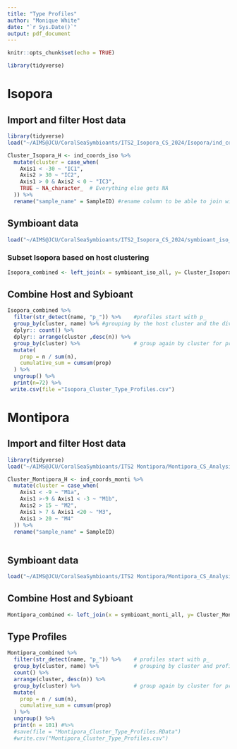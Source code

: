 ```yaml
---
title: "Type Profiles"
author: "Monique White"
date: "`r Sys.Date()`"
output: pdf_document
---
```


```r
knitr::opts_chunk$set(echo = TRUE)
```

```r
library(tidyverse)
```

# Isopora

## Import and filter Host data
```r
library(tidyverse)
load("~/AIMS@JCU/CoralSeaSymbioants/ITS2_Isopora_CS_2024/Isopora/ind_coords_iso.RData")

Cluster_Isopora_H <- ind_coords_iso %>%
  mutate(cluster = case_when(
    Axis1 < -30 ~ "IC1",
    Axis2 > 30 ~ "IC2",
    Axis1 > 0 & Axis2 < 0 ~ "IC3",
    TRUE ~ NA_character_  # Everything else gets NA
  )) %>% 
  rename("sample_name" = SampleID) #rename column to be able to join with Symbioant data

```

## Symbioant data
```r
load("~/AIMS@JCU/CoralSeaSymbioants/ITS2_Isopora_CS_2024/symbioant_iso_all.RData")
```

### Subset Isopora based on host clustering
```r
Isopora_combined <- left_join(x = symbioant_iso_all, y= Cluster_Isopora_H, by = "sample_name")
```

## Combine Host and Sybioant
```r
Isopora_combined %>%
  filter(str_detect(name, "p_")) %>%    #profiles start with p_
  group_by(cluster, name) %>% #grouping by the host cluster and the div
  dplyr:: count() %>%
  dplyr:: arrange(cluster ,desc(n)) %>%
  group_by(cluster) %>%                 # group again by cluster for proportions
  mutate(
    prop = n / sum(n),
    cumulative_sum = cumsum(prop)
  ) %>%
  ungroup() %>%
  print(n=72) %>% 
 write.csv(file ="Isopora_Cluster_Type_Profiles.csv")
```



# Montipora

## Import and filter Host data
```r
library(tidyverse)
load("~/AIMS@JCU/CoralSeaSymbioants/ITS2 Montipora/Montipora_CS_Analysis/ind_coords_monti.RData")

Cluster_Montipora_H <- ind_coords_monti %>% 
  mutate(cluster = case_when(
    Axis1 < -9 ~ "M1a",
    Axis1 >-9 & Axis1 < -3 ~ "M1b",
    Axis2 > 15 ~ "M2",
    Axis1 > 7 & Axis1 <20 ~ "M3",
    Axis1 > 20 ~ "M4"
  )) %>% 
  rename("sample_name" = SampleID)
  
```

## Symbioant data
```r
load("~/AIMS@JCU/CoralSeaSymbioants/ITS2 Montipora/Montipora_CS_Analysis/symbioant_monti_all.RData")
```

## Combine Host and Sybioant
```r
Montipora_combined <- left_join(x = symbioant_monti_all, y= Cluster_Montipora_H, by = "sample_name")
```

## Type Profiles 
```r
Montipora_combined %>%
  filter(str_detect(name, "p_")) %>%    # profiles start with p_
  group_by(cluster, name) %>%           # grouping by cluster and profile name
  count() %>%
  arrange(cluster, desc(n)) %>%
  group_by(cluster) %>%                 # group again by cluster for proportions
  mutate(
    prop = n / sum(n),
    cumulative_sum = cumsum(prop)
  ) %>%
  ungroup() %>%
  print(n = 101) #%>%
  #save(file = "Montipora_Cluster_Type_Profiles.RData")
  #write.csv("Montipora_Cluster_Type_Profiles.csv")

```


